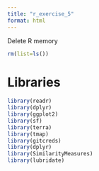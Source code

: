 ```yaml
---
title: "r_exercise_5"
format: html
---
```


Delete R memory

```r
rm(list=ls())

```

# Libraries

```r
library(readr)
library(dplyr)
library(ggplot2)
library(sf)
library(terra)
library(tmap)
library(gitcreds)
library(dplyr)
library(SimilarityMeasures)
library(lubridate)

```

```r

```


